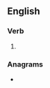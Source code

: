 ==English==

===Verb===
{{head|en|verb form}}

# {{en-past of|waddle}}

===Anagrams===
* {{anagrams|en|dawdled}}